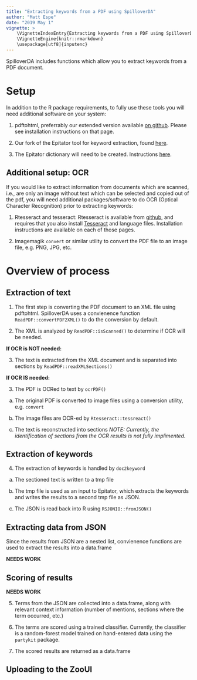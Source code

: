 ```yaml
---
title: "Extracting keywords from a PDF using SpilloverDA"
author: "Matt Espe"
date: "2019 May 1"
vignette: >
	\VignetteIndexEntry{Extracting keywords from a PDF using SpilloverDA}
	\VignetteEngine{knitr::rmarkdown}
	\usepackage[utf8]{inputenc}
---
```


SpilloverDA includes functions which allow you to extract keywords
from a PDF document.

# Setup

In addition to the R package requirements, to fully use these tools
you will need additional software on your system:

1. pdftohtml, preferrably our extended version available
   [on github](https://github.com/dsidavis/pdftohtml). Please see
   installation instructions on that page.
   
2. Our fork of the Epitator tool for keyword extraction, found [here]().
   
3. The Epitator dictionary will need to be created. Instructions
   [here]().
   
## Additional setup: OCR

If you would like to extract information from documents which are
scanned, i.e., are only an image without text which can be selected
and copied out of the pdf, you will need additional packages/software
to do OCR (Optical Character Recognition) prior to extracting keywords:

1. Rtesseract and tesseract: Rtesseract is available from
   [github](https://github.com/duncantl/Rtesseract), and requires that
   you also install [Tesseract](https://github.com/tesseract-ocr/) and
   language files. Installation instructions are available on each of
   those pages.
   
2. Imagemagik `convert` or similar utility to convert the PDF file to
   an image file, e.g. PNG, JPG, etc.

# Overview of process

## Extraction of text

1. The first step is converting the PDF document to an XML file using
pdftohtml. SpilloverDA uses a convienence function
`ReadPDF::convertPDF2XML()` to do the conversion by default.

2. The XML is analyzed by `ReadPDF::isScanned()` to determine if OCR
   will be needed. 
   
**If OCR is NOT needed:**

3. The text is extracted from the XML document and is separated into sections by
   `ReadPDF::readXMLSections()`

**If OCR IS needed:**

3. The PDF is OCRed to text by `ocrPDF()`

  a. The original PDF is converted to image files using a conversion
utility, e.g. `convert`

  b. The image files are OCR-ed by `Rtesseract::tessreact()`

  c. The text is reconstructed into sections *NOTE: Currently, the
identification of sections from the OCR results is not fully implimented.*

## Extraction of keywords

4. The extraction of keywords is handled by `doc2keyword`

  a. The sectioned text is written to a tmp file 

  b. The tmp file is used as an input to Epitator, which extracts the
   keywords and writes the
   results to a second tmp file as JSON.

  c. The JSON is read back into R using `RSJONIO::fromJSON()`

## Extracting data from JSON

Since the results from JSON are a nested list, convienence functions
are used to extract the results into a data.frame

**NEEDS WORK**


## Scoring of results


**NEEDS WORK**

5. Terms from the JSON are collected into a data.frame, along with
   relevant context information (number of mentions, sections where
   the term occurred, etc.)
   
6. The terms are scored using a trained classifier. Currently, the
   classifier is a random-forest model trained on hand-entered data
   using the `partykit` package.
   
7. The scored results are returned as a data.frame

## Uploading to the ZooUI


